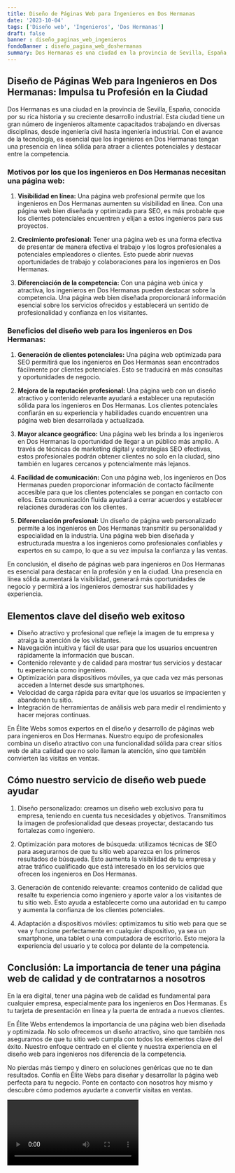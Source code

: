 ```yaml
---
title: Diseño de Páginas Web para Ingenieros en Dos Hermanas
date: '2023-10-04'
tags: ['Diseño web', 'Ingenieros', 'Dos Hermanas']
draft: false
banner : diseño_paginas_web_ingenieros
fondoBanner : diseño_pagina_web_doshermanas
summary: Dos Hermanas es una ciudad en la provincia de Sevilla, España, conocida por su rica historia y su creciente desarrollo industrial. Esta ciudad tiene un gran número de ingenieros altamente capacitados trabajando en diversas disciplinas, desde ingeniería civil hasta ingeniería industrial. Con el avance de la tecnología, es esencial que los ingenieros en Dos Hermanas tengan una presencia en línea sólida para atraer a clientes potenciales y destacar entre la competencia.
---
```


## Diseño de Páginas Web para Ingenieros en Dos Hermanas: Impulsa tu Profesión en la Ciudad

Dos Hermanas es una ciudad en la provincia de Sevilla, España, conocida por su rica historia y su creciente desarrollo industrial. Esta ciudad tiene un gran número de ingenieros altamente capacitados trabajando en diversas disciplinas, desde ingeniería civil hasta ingeniería industrial. Con el avance de la tecnología, es esencial que los ingenieros en Dos Hermanas tengan una presencia en línea sólida para atraer a clientes potenciales y destacar entre la competencia.

### Motivos por los que los ingenieros en Dos Hermanas necesitan una página web:

1. **Visibilidad en línea:** Una página web profesional permite que los ingenieros en Dos Hermanas aumenten su visibilidad en línea. Con una página web bien diseñada y optimizada para SEO, es más probable que los clientes potenciales encuentren y elijan a estos ingenieros para sus proyectos.

2. **Crecimiento profesional:** Tener una página web es una forma efectiva de presentar de manera efectiva el trabajo y los logros profesionales a potenciales empleadores o clientes. Esto puede abrir nuevas oportunidades de trabajo y colaboraciones para los ingenieros en Dos Hermanas.

3. **Diferenciación de la competencia:** Con una página web única y atractiva, los ingenieros en Dos Hermanas pueden destacar sobre la competencia. Una página web bien diseñada proporcionará información esencial sobre los servicios ofrecidos y establecerá un sentido de profesionalidad y confianza en los visitantes.

### Beneficios del diseño web para los ingenieros en Dos Hermanas:

1. **Generación de clientes potenciales:** Una página web optimizada para SEO permitirá que los ingenieros en Dos Hermanas sean encontrados fácilmente por clientes potenciales. Esto se traducirá en más consultas y oportunidades de negocio.

2. **Mejora de la reputación profesional:** Una página web con un diseño atractivo y contenido relevante ayudará a establecer una reputación sólida para los ingenieros en Dos Hermanas. Los clientes potenciales confiarán en su experiencia y habilidades cuando encuentren una página web bien desarrollada y actualizada.

3. **Mayor alcance geográfico:** Una página web les brinda a los ingenieros en Dos Hermanas la oportunidad de llegar a un público más amplio. A través de técnicas de marketing digital y estrategias SEO efectivas, estos profesionales podrán obtener clientes no solo en la ciudad, sino también en lugares cercanos y potencialmente más lejanos.

4. **Facilidad de comunicación:** Con una página web, los ingenieros en Dos Hermanas pueden proporcionar información de contacto fácilmente accesible para que los clientes potenciales se pongan en contacto con ellos. Esta comunicación fluida ayudará a cerrar acuerdos y establecer relaciones duraderas con los clientes.

5. **Diferenciación profesional:** Un diseño de página web personalizado permite a los ingenieros en Dos Hermanas transmitir su personalidad y especialidad en la industria. Una página web bien diseñada y estructurada muestra a los ingenieros como profesionales confiables y expertos en su campo, lo que a su vez impulsa la confianza y las ventas.

En conclusión, el diseño de páginas web para ingenieros en Dos Hermanas es esencial para destacar en la profesión y en la ciudad. Una presencia en línea sólida aumentará la visibilidad, generará más oportunidades de negocio y permitirá a los ingenieros demostrar sus habilidades y experiencia.

<GifSeo />

<Cta />

## Elementos clave del diseño web exitoso

- Diseño atractivo y profesional que refleje la imagen de tu empresa y atraiga la atención de los visitantes.
- Navegación intuitiva y fácil de usar para que los usuarios encuentren rápidamente la información que buscan.
- Contenido relevante y de calidad para mostrar tus servicios y destacar tu experiencia como ingeniero.
- Optimización para dispositivos móviles, ya que cada vez más personas acceden a Internet desde sus smartphones.
- Velocidad de carga rápida para evitar que los usuarios se impacienten y abandonen tu sitio.
- Integración de herramientas de análisis web para medir el rendimiento y hacer mejoras continuas.

En Élite Webs somos expertos en el diseño y desarrollo de páginas web para ingenieros en Dos Hermanas. Nuestro equipo de profesionales combina un diseño atractivo con una funcionalidad sólida para crear sitios web de alta calidad que no solo llaman la atención, sino que también convierten las visitas en ventas.

## Cómo nuestro servicio de diseño web puede ayudar

1. Diseño personalizado: creamos un diseño web exclusivo para tu empresa, teniendo en cuenta tus necesidades y objetivos. Transmitimos la imagen de profesionalidad que deseas proyectar, destacando tus fortalezas como ingeniero.

2. Optimización para motores de búsqueda: utilizamos técnicas de SEO para asegurarnos de que tu sitio web aparezca en los primeros resultados de búsqueda. Esto aumenta la visibilidad de tu empresa y atrae tráfico cualificado que está interesado en los servicios que ofrecen los ingenieros en Dos Hermanas.

3. Generación de contenido relevante: creamos contenido de calidad que resalte tu experiencia como ingeniero y aporte valor a los visitantes de tu sitio web. Esto ayuda a establecerte como una autoridad en tu campo y aumenta la confianza de los clientes potenciales.

4. Adaptación a dispositivos móviles: optimizamos tu sitio web para que se vea y funcione perfectamente en cualquier dispositivo, ya sea un smartphone, una tablet o una computadora de escritorio. Esto mejora la experiencia del usuario y te coloca por delante de la competencia.

## Conclusión: La importancia de tener una página web de calidad y de contratarnos a nosotros

En la era digital, tener una página web de calidad es fundamental para cualquier empresa, especialmente para los ingenieros en Dos Hermanas. Es tu tarjeta de presentación en línea y la puerta de entrada a nuevos clientes.

En Élite Webs entendemos la importancia de una página web bien diseñada y optimizada. No solo ofrecemos un diseño atractivo, sino que también nos aseguramos de que tu sitio web cumpla con todos los elementos clave del éxito. Nuestro enfoque centrado en el cliente y nuestra experiencia en el diseño web para ingenieros nos diferencia de la competencia.

No pierdas más tiempo y dinero en soluciones genéricas que no te dan resultados. Confía en Élite Webs para diseñar y desarrollar la página web perfecta para tu negocio. Ponte en contacto con nosotros hoy mismo y descubre cómo podemos ayudarte a convertir visitas en ventas.

<Video />

<CtaBot job='Ingenieros' city='Dos Hermanas'/>

<Gmaps query='Dos Hermanas+españa+maps' />